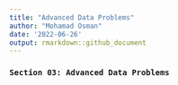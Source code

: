 ```yaml
---
title: "Advanced Data Problems"
author: "Mohamad Osman"
date: '2022-06-26'
output: rmarkdown::github_document
---
```


### `Section 03: Advanced Data Problems`
